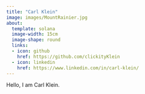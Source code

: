 ```yaml
---
title: "Carl Klein"
image: images/MountRainier.jpg
about:
  template: solana
  image-width: 15cm
  image-shape: round
  links: 
  - icon: github
    href: https://github.com/clickityKlein
  - icon: linkedin
    href: https://www.linkedin.com/in/carl-klein/
---
```


Hello, I am Carl Klein.
